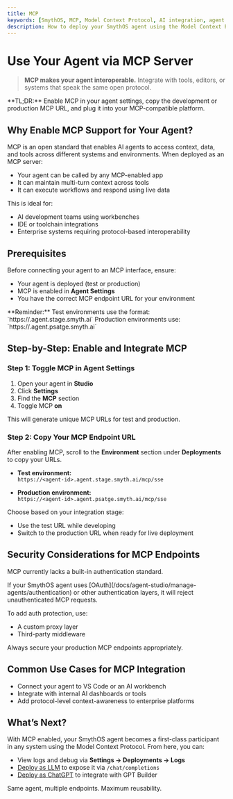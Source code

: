 ```yaml
---
title: MCP
keywords: [SmythOS, MCP, Model Context Protocol, AI integration, agent interoperability, smythos agent MCP, smythos integrations]
description: How to deploy your SmythOS agent using the Model Context Protocol (MCP) to integrate with MCP-compatible tools and platforms.
---
```


# Use Your Agent via MCP Server

> **MCP makes your agent interoperable.** Integrate with tools, editors, or systems that speak the same open protocol.

<InfoCallout>
**TL;DR:** Enable MCP in your agent settings, copy the development or production MCP URL, and plug it into your MCP-compatible platform.
</InfoCallout>

<Divider />

## Why Enable MCP Support for Your Agent?

MCP is an open standard that enables AI agents to access context, data, and tools across different systems and environments. When deployed as an MCP server:

- Your agent can be called by any MCP-enabled app
- It can maintain multi-turn context across tools
- It can execute workflows and respond using live data

This is ideal for:

- AI development teams using workbenches
- IDE or toolchain integrations
- Enterprise systems requiring protocol-based interoperability

<Divider />

## Prerequisites

Before connecting your agent to an MCP interface, ensure:

- Your agent is deployed (test or production)
- MCP is enabled in **Agent Settings**
- You have the correct MCP endpoint URL for your environment

<InfoCallout>
**Reminder:** Test environments use the format:  
`https://<agent-id>.agent.stage.smyth.ai`  
Production environments use:  
`https://<agent-id>.agent.psatge.smyth.ai`
</InfoCallout>

<Divider />

## Step-by-Step: Enable and Integrate MCP

### Step 1: Toggle MCP in Agent Settings

1. Open your agent in **Studio**  
2. Click **Settings**  
3. Find the **MCP** section  
4. Toggle MCP **on**

This will generate unique MCP URLs for test and production.

<Divider />

### Step 2: Copy Your MCP Endpoint URL

After enabling MCP, scroll to the **Environment** section under **Deployments** to copy your URLs.

- **Test environment:**  
  `https://<agent-id>.agent.stage.smyth.ai/mcp/sse`

- **Production environment:**  
  `https://<agent-id>.agent.psatge.smyth.ai/mcp/sse`

Choose based on your integration stage:
- Use the test URL while developing
- Switch to the production URL when ready for live deployment

<PromptCard prompt="Use the test MCP URL during development, and switch to production (psatge) for stable launches." />

<Divider />

## Security Considerations for MCP Endpoints

MCP currently lacks a built-in authentication standard.

<WarningCallout>
If your SmythOS agent uses [OAuth](/docs/agent-studio/manage-agents/authentication) or other authentication layers, it will reject unauthenticated MCP requests.
</WarningCallout>

To add auth protection, use:
- A custom proxy layer
- Third-party middleware

Always secure your production MCP endpoints appropriately.

<Divider />

## Common Use Cases for MCP Integration

- Connect your agent to VS Code or an AI workbench
- Integrate with internal AI dashboards or tools
- Add protocol-level context-awareness to enterprise platforms

<PromptCard prompt="Paste your MCP URL into any compatible platform. Your agent will begin responding contextually." />

<Divider />

## What’s Next?

With MCP enabled, your SmythOS agent becomes a first-class participant in any system using the Model Context Protocol. From here, you can:

- View logs and debug via **Settings → Deployments → Logs**
- [Deploy as LLM](/docs/agent-deployments/deployments/deploy-as-llm) to expose it via `/chat/completions`
- [Deploy as ChatGPT](/docs/agent-deployments/deployments/deploy-as-chatgpt) to integrate with GPT Builder

Same agent, multiple endpoints. Maximum reusability.

<PromptCard prompt="Enable MCP on your SmythOS agent, grab the appropriate URL, and integrate with your preferred MCP-ready platform." />

<Divider />